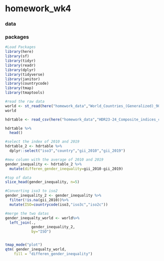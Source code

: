 # homework_wk4

### data

### packages

```r
#Load Packages
library(here)
library(sf)
library(tidyr)
library(readr)
library(dplyr)
library(tidyverse)
library(janitor)
library(countrycode)
library(tmap)
library(tmaptools)

#read the raw data
world <- st_read(here("homework_data","World_Countries_(Generalized)_9029012925078512962.geojson"))
world

hdrtable <- read_csv(here("homework_data","HDR23-24_Composite_indices_complete_time_series.csv"))

hdrtable %>%
  head()

#select the index of 2010 and 2019
hdrtable_2 <- hdrtable %>%
  dplyr::select("iso3","country","gii_2010","gii_2019")

#mew column with the average of 2010 and 2019
gender_inequality <- hdrtable_2 %>%
  mutate(differen_gender_inequality=gii_2010-gii_2019) 

#top of data
slice_head(gender_inequality, n=5)

#Converting iso3 to iso2
gender_inequality_2 <- gender_inequality %>%
  filter(!is.na(gii_2010))%>%
  mutate(ISO=countrycode(iso3,"iso3c","iso2c"))

#merge the two datas
gender_inequalty_world <- world%>%
  left_join(.,
            gender_inequality_2,
            by="ISO")


tmap_mode("plot")
qtm( gender_inequalty_world, 
    fill = "differen_gender_inequality")
```
